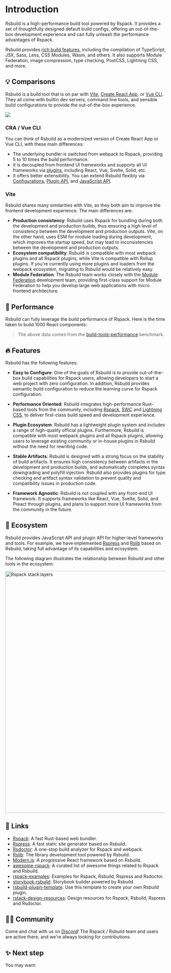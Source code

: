 # Introduction

Rsbuild is a high-performance build tool powered by Rspack. It provides a set of thoughtfully designed default build configs, offering an out-of-the-box development experience and can fully unleash the performance advantages of Rspack.

Rsbuild provides [rich build features](/guide/start/features), including the compilation of TypeScript, JSX, Sass, Less, CSS Modules, Wasm, and others. It also supports Module Federation, image compression, type checking, PostCSS, Lightning CSS, and more.

## 💡 Comparisons

Rsbuild is a build tool that is on par with [Vite](https://vitejs.dev/), [Create React App](https://github.com/facebook/create-react-app), or [Vue CLI](https://github.com/vuejs/vue-cli). They all come with builtin dev servers, command line tools, and sensible build configurations to provide the out-of-the-box experience.

![](https://assets.rspack.dev/rsbuild/assets/rsbuild-1-0-build-tools.png)

### CRA / Vue CLI

You can think of Rsbuild as a modernized version of Create React App or Vue CLI, with these main differences:

- The underlying bundler is switched from webpack to Rspack, providing 5 to 10 times the build performance.
- It is decoupled from frontend UI frameworks and supports all UI frameworks via [plugins](/plugins/list/index), including React, Vue, Svelte, Solid, etc.
- It offers better extensibility. You can extend Rsbuild flexibly via [Configurations](/config/index), [Plugin API](/plugins/dev/index), and [JavaScript API](/api/start/index).

### Vite

Rsbuild shares many similarities with Vite, as they both aim to improve the frontend development experience. The main differences are:

- **Production consistency**: Rsbuild uses Rspack for bundling during both the development and production builds, thus ensuring a high level of consistency between the development and production outputs. Vite, on the other hand, uses ESM for module loading during development, which improves the startup speed, but may lead to inconsistencies between the development and production outputs.
- **Ecosystem compatibility**: Rsbuild is compatible with most webpack plugins and all Rspack plugins, while Vite is compatible with Rollup plugins. If you're currently using more plugins and loaders from the webpack ecosystem, migrating to Rsbuild would be relatively easy.
- **Module Federation**: The Rsbuild team works closely with the [Module Federation](/guide/advanced/module-federation) development team, providing first-class support for Module Federation to help you develop large web applications with micro frontend architecture.

## 🚀 Performance

Rsbuild can fully leverage the build performance of Rspack. Here is the time taken to build 1000 React components:


<BenchmarkGraph />

> The above data comes from the [build-tools-performance](https://github.com/rspack-contrib/build-tools-performance) benchmark.

## 🔥 Features

Rsbuild has the following features:

- **Easy to Configure**: One of the goals of Rsbuild is to provide out-of-the-box build capabilities for Rspack users, allowing developers to start a web project with zero configuration. In addition, Rsbuild provides semantic build configuration to reduce the learning curve for Rspack configuration.

- **Performance Oriented**: Rsbuild integrates high-performance Rust-based tools from the community, including [Rspack](https://rspack.dev), [SWC](https://swc.rs/) and [Lightning CSS](https://lightningcss.dev/), to deliver first-class build speed and development experience.

- **Plugin Ecosystem**: Rsbuild has a lightweight plugin system and includes a range of high-quality official plugins. Furthermore, Rsbuild is compatible with most webpack plugins and all Rspack plugins, allowing users to leverage existing community or in-house plugins in Rsbuild without the need for rewriting code.

- **Stable Artifacts**: Rsbuild is designed with a strong focus on the stability of build artifacts. It ensures high consistency between artifacts in the development and production builds, and automatically completes syntax downgrading and polyfill injection. Rsbuild also provides plugins for type checking and artifact syntax validation to prevent quality and compatibility issues in production code.

- **Framework Agnostic**: Rsbuild is not coupled with any front-end UI framework. It supports frameworks like React, Vue, Svelte, Solid, and Preact through plugins, and plans to support more UI frameworks from the community in the future.

## 🎯 Ecosystem

Rsbuild provides JavaScript API and plugin API for higher-level frameworks and tools. For example, we have implemented [Rspress](https://github.com/web-infra-dev/rspress) and [Rslib](https://github.com/web-infra-dev/rslib) based on Rsbuild, taking full advantage of its capabilities and ecosystem.

The following diagram illustrates the relationship between Rsbuild and other tools in the ecosystem:

<img
  src="https://assets.rspack.dev/rsbuild/assets/rspack-stack-layers.png"
  alt="Rspack stack layers"
  width="760"
/>

## 🦀 Links

- [Rspack](https://github.com/web-infra-dev/rspack): A fast Rust-based web bundler.
- [Rspress](https://github.com/web-infra-dev/rspress): A fast static site generator based on Rsbuild.
- [Rsdoctor](https://github.com/web-infra-dev/rsdoctor): A one-stop build analyzer for Rspack and webpack.
- [Rslib](https://github.com/web-infra-dev/rslib): The library development tool powered by Rsbuild.
- [Modern.js](https://github.com/web-infra-dev/modern.js): A progressive React framework based on Rsbuild.
- [awesome-rspack](https://github.com/web-infra-dev/awesome-rspack): A curated list of awesome things related to Rspack and Rsbuild.
- [rspack-examples](https://github.com/rspack-contrib/rspack-examples): Examples for Rspack, Rsbuild, Rspress and Rsdoctor.
- [storybook-rsbuild](https://github.com/rspack-contrib/storybook-rsbuild): Storybook builder powered by Rsbuild.
- [rsbuild-plugin-template](https://github.com/rspack-contrib/rsbuild-plugin-template): Use this template to create your own Rsbuild plugin.
- [rstack-design-resources](https://github.com/rspack-contrib/rstack-design-resources): Design resources for Rspack, Rsbuild, Rspress and Rsdoctor.

## 🧑‍💻 Community

Come and chat with us on [Discord](https://discord.gg/XsaKEEk4mW)! The Rspack / Rsbuild team and users are active there, and we're always looking for contributions.

## ✨ Next step

You may want:


<NextSteps>
  <Step
    href="/guide/start/quick-start"
    title="Quick start"
    description="Learn how to use Rsbuild"
  />
  <Step
    href="/guide/start/features"
    title="All features"
    description="Learn all features of Rsbuild"
  />
  <Step
    href="/guide/basic/configure-rsbuild"
    title="Config"
    description="Learn how to configure Rsbuild"
  />
</NextSteps>
